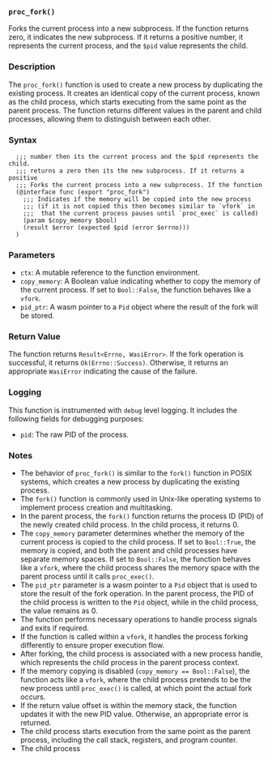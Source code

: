 ### `proc_fork()`

Forks the current process into a new subprocess. If the function returns zero, it indicates the new subprocess. If it returns a positive number, it represents the current process, and the `$pid` value represents the child.

### Description

The `proc_fork()` function is used to create a new process by duplicating the existing process. It creates an identical copy of the current process, known as the child process, which starts executing from the same point as the parent process. The function returns different values in the parent and child processes, allowing them to distinguish between each other.

### Syntax

```ebnf
  ;;; number then its the current process and the $pid represents the child.
  ;;; returns a zero then its the new subprocess. If it returns a positive
  ;;; Forks the current process into a new subprocess. If the function
  (@interface func (export "proc_fork")
    ;;; Indicates if the memory will be copied into the new process
    ;;; (if it is not copied this then becomes similar to `vfork` in
    ;;;  that the current process pauses until `proc_exec` is called)
    (param $copy_memory $bool)
    (result $error (expected $pid (error $errno)))
  )
```
### Parameters

- `ctx`: A mutable reference to the function environment.
- `copy_memory`: A Boolean value indicating whether to copy the memory of the current process. If set to `Bool::False`, the function behaves like a `vfork`.
- `pid_ptr`: A wasm pointer to a `Pid` object where the result of the fork will be stored.

### Return Value

The function returns `Result<Errno, WasiError>`. If the fork operation is successful, it returns `Ok(Errno::Success)`. Otherwise, it returns an appropriate `WasiError` indicating the cause of the failure.

### Logging

This function is instrumented with `debug` level logging. It includes the following fields for debugging purposes:

- `pid`: The raw PID of the process.

### Notes

- The behavior of `proc_fork()` is similar to the `fork()` function in POSIX systems, which creates a new process by duplicating the existing process.
- The `fork()` function is commonly used in Unix-like operating systems to implement process creation and multitasking.
- In the parent process, the `fork()` function returns the process ID (PID) of the newly created child process. In the child process, it returns 0.
- The `copy_memory` parameter determines whether the memory of the current process is copied to the child process. If set to `Bool::True`, the memory is copied, and both the parent and child processes have separate memory spaces. If set to `Bool::False`, the function behaves like a `vfork`, where the child process shares the memory space with the parent process until it calls `proc_exec()`.
- The `pid_ptr` parameter is a wasm pointer to a `Pid` object that is used to store the result of the fork operation. In the parent process, the PID of the child process is written to the `Pid` object, while in the child process, the value remains as 0.
- The function performs necessary operations to handle process signals and exits if required.
- If the function is called within a `vfork`, it handles the process forking differently to ensure proper execution flow.
- After forking, the child process is associated with a new process handle, which represents the child process in the parent process context.
- If the memory copying is disabled (`copy_memory == Bool::False`), the function acts like a `vfork`, where the child process pretends to be the new process until `proc_exec()` is called, at which point the actual fork occurs.
- If the return value offset is within the memory stack, the function updates it with the new PID value. Otherwise, an appropriate error is returned.
- The child process starts execution from the same point as the parent process, including the call stack, registers, and program counter.
- The child process
